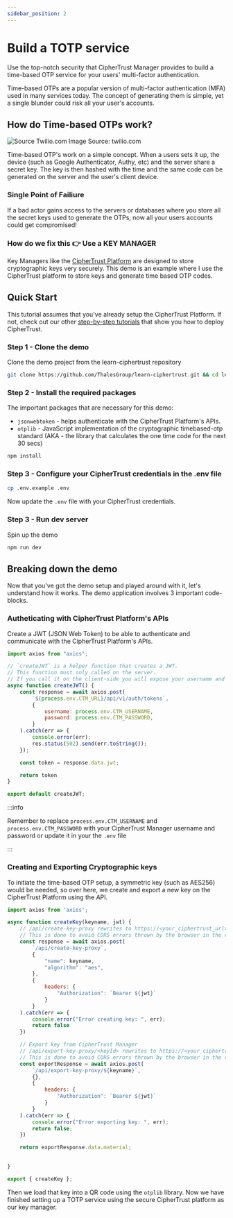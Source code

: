 ```yaml
---
sidebar_position: 2
---
```


# Build a TOTP service

Use the top-notch security that CipherTrust Manager provides to build a time-based OTP service for your users' multi-factor authentication.


<YoutubeEmbed embedId="zhSdwbHamiI" github="https://github.com/ThalesGroup/learn-ciphertrust/blob/main/learn/key-management/totp-demo/README.md" demourl="https://glad-cat.sneakpeak.dev/demo" />

Time-based OTPs are a popular version of multi-factor authentication (MFA) used in many services today. The concept of generating them is simple, yet a single blunder could risk all your user's accounts.

## How do Time-based OTPs work?
![Source Twilio.com](https://assets.cdn.prod.twilio.com/images/totp-diagram_Cw3JZsA.width-800.png)
Image Source: twilio.com

Time-based OTP's work on a simple concept. When a users sets it up, the device (such as Google Authenticator, Authy, etc) and the server share a secret key. The key is then hashed with the time and the same code can be generated on the server and the user's client device.

### Single Point of Failiure
If a bad actor gains access to the servers or databases where you store all the secret keys used to generate the OTPs, now all your users accounts could get compromised!

### How do we fix this 👉 Use a KEY MANAGER
Key Managers like the [CipherTrust Platform](https://ciphertrust.io/) are designed to store cryptographic keys very securely. This demo is an example where I use the CipherTrust platform to store keys and generate time based OTP codes.

## Quick Start
This tutorial assumes that you've already setup the CipherTrust Platform. If not, check out our other <u>[step-by-step tutorials](../category/deploy-ciphertrust-platform)</u> that show you how to deploy CipherTrust.
### Step 1 - Clone the demo
Clone the demo project from the learn-ciphertrust repository
```bash title="Terminal"
git clone https://github.com/ThalesGroup/learn-ciphertrust.git && cd learn-ciphertrust/learn/key-management/totp-demo/
```

### Step 2 - Install the required packages
The important packages that are necessary for this demo:
- `jsonwebtoken` - helps authenticate with the CipherTrust Platform's APIs.
- `otplib` - JavaScript implementation of the cryptographic timebased-otp standard (AKA - the library that calculates the one time code for the next 30 secs)
```bash title="Terminal"
npm install
```

### Step 3 - Configure your CipherTrust credentials in the .env file
```bash title="Terminal"
cp .env.example .env
```
Now update the `.env` file with your CipherTrust credentials. 

### Step 3 - Run dev server
Spin up the demo
```bash title="Terminal"
npm run dev
```

## Breaking down the demo
Now that you've got the demo setup and played around with it, let's understand how it works. The demo application involves 3 important code-blocks.


### Autheticating with CipherTrust Platform's APIs
Create a JWT (JSON Web Token) to be able to authenticate and communicate with the CipherTrust Platform's APIs.

```js title="./src/utils/create-jwt.js"
import axios from "axios";

// `createJWT` is a helper function that creates a JWT.
// This function must only called on the server. 
// If you call it on the client-side you will expose your username and password in every request. DO NOT DO THIS. Just use it in a server-side API call.
async function createJWT() {
    const response = await axios.post(
        `${process.env.CTM_URL}/api/v1/auth/tokens`,
        {
            username: process.env.CTM_USERNAME,
            password: process.env.CTM_PASSWORD,
        }
    ).catch(err => {
        console.error(err);
        res.status(502).send(err.toString());
    });

    const token = response.data.jwt;

    return token
}

export default createJWT;
```

:::info

Remember to replace `process.env.CTM_USERNAME` and `process.env.CTM_PASSWORD` with your CipherTrust Manager username and password or update it in your the `.env` file

:::

### Creating and Exporting Cryptographic keys
To initiate the time-based OTP setup, a symmetric key (such as AES256) would be needed, so over here, we create and export a new key on the CipherTrust Platform using the API.
```js title="./src/utils/create-jwt.js"
import axios from 'axios';

async function createKey(keyname, jwt) {
    // /api/create-key-proxy rewrites to https://<your_ciphertrust_url>/api/v1/vault/keys2
    // This is done to avoid CORS errors thrown by the browser in the client side.
    const response = await axios.post(
        `/api/create-key-proxy`,
        {
            "name": keyname,
            "algorithm": "aes",
        },
        {
            headers: {
                "Authorization": `Bearer ${jwt}`
            }
        }
    ).catch(err => {
        console.error("Error creating key: ", err);
        return false
    })

    // Export key from CipherTrust Manager
    // /api/export-key-proxy/<keyId> rewrites to https://<your_ciphertrust_url>/api/v1/vault/keys2/<keyId>/export
    // This is done to avoid CORS errors thrown by the browser in the client side.
    const exportResponse = await axios.post(
        `/api/export-key-proxy/${keyname}`,
        {},
        {
            headers: {
                "Authorization": `Bearer ${jwt}`
            }
        }
    ).catch(err => {
        console.error("Error exporting key: ", err);
        return false;
    })

    return exportResponse.data.material;
    

}

export { createKey };
```

Then we load that key into a QR code using the `otplib` library. Now we have finished setting up a TOTP service using the secure CipherTrust platform as our key manager.